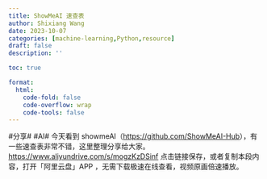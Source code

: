 ```yaml
---
title: ShowMeAI 速查表
author: Shixiang Wang
date: 2023-10-07
categories: [machine-learning,Python,resource]
draft: false
description: ''

toc: true

format:
  html:
    code-fold: false
    code-overflow: wrap
    code-tools: false
---
```


#分享# #AI# 今天看到 showmeAI（<https://github.com/ShowMeAI-Hub>），有一些速查表非常不错，这里整理分享给大家。
<https://www.aliyundrive.com/s/mogzKzDSinf>
点击链接保存，或者复制本段内容，打开「阿里云盘」APP ，无需下载极速在线查看，视频原画倍速播放。